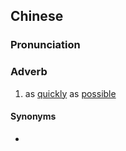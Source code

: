 {{also|尽速}}
==Chinese==
{{zh-forms|s=尽速|t2=盡速}}

===Pronunciation===
{{zh-pron
|m=jǐnsù,jìnsù,1nb=standard,2nb=common variant
|c=zeon2 cuk1,zeon6 cuk1
|cat=adv
}}

===Adverb===
{{zh-adv}}

# as [[quickly]] as [[possible]]

====Synonyms====
* {{zh-l|儘快}}